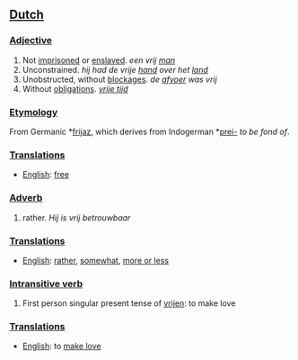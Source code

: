 ==[[Dutch]]==

===[[Adjective]]===

# Not [[imprisoned]] or [[enslaved]]. ''een vrij [[man]]''
# Unconstrained. ''hij had de vrije [[hand]] over het [[land]]''
# Unobstructed, without [[blockage|blockages]]. ''de [[afvoer]] was vrij''
# Without [[obligation]]s. ''[[vrije tijd]]''

===[[Etymology]]===

From Germanic *[[frijaz]], which derives from Indogerman *[[prei-]] ''to be fond of''.

===[[Translation]]s===
*[[English]]: [[free]]

===[[Adverb]]===

# rather. ''Hij is vrij betrouwbaar''

===[[Translation]]s===
*[[English]]: [[rather]], [[somewhat]], [[more or less]]

===[[Intransitive verb]]===

# First person singular present tense of [[vrijen]]: to make love

===[[Translation]]s===
*[[English]]: to [[make love]]
